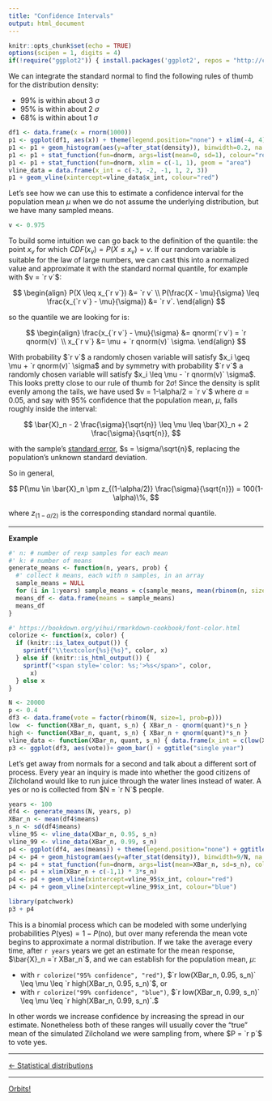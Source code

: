 ```yaml
---
title: "Confidence Intervals"
output: html_document
---
```


```r
knitr::opts_chunk$set(echo = TRUE)
options(scipen = 1, digits = 4)
if(!require("ggplot2")) { install.packages('ggplot2', repos = "http://cran.us.r-project.org"); library("ggplot2") }
```

We can integrate the standard normal to find the following rules of thumb for the distribution density:

- 99% is within about 3 $\sigma$
- 95% is within about 2 $\sigma$
- 68% is within about 1 $\sigma$

```r
df1 <- data.frame(x = rnorm(1000))
p1 <- ggplot(df1, aes(x)) + theme(legend.position="none") + xlim(-4, 4)
p1 <- p1 + geom_histogram(aes(y=after_stat(density)), binwidth=0.2, na.rm=TRUE)
p1 <- p1 + stat_function(fun=dnorm, args=list(mean=0, sd=1), colour="red")
p1 <- p1 + stat_function(fun=dnorm, xlim = c(-1, 1), geom = "area")
vline_data = data.frame(x_int = c(-3, -2, -1, 1, 2, 3))
p1 + geom_vline(xintercept=vline_data$x_int, colour="red")
```

Let's see how we can use this to estimate a confidence interval for the population mean $\mu$ when we do not assume the underlying distribution, but we have many sampled means.

```r
v <- 0.975
```

To build some intuition we can go back to the definition of the quantile: the point $x_v$ for which $CDF(x_v) = P(X \leq x_v) = v$. If our random variable is suitable for the law of large numbers, we can cast this into a normalized value and approximate it with the standard normal quantile, for example with $v = `r v`$:

$$
\begin{align}
P(X \leq x_{`r v`}) &= `r v` \\
P(\frac{X - \mu}{\sigma} \leq \frac{x_{`r v`} - \mu}{\sigma}) &= `r v`.
\end{align}
$$

so the quantile we are looking for is:

$$
\begin{align}
\frac{x_{`r v`} - \mu}{\sigma} &= qnorm(`r v`) = `r qnorm(v)` \\
x_{`r v`} &= \mu + `r qnorm(v)` \sigma.
\end{align}
$$

With probability $`r v`$ a randomly chosen variable will satisfy $x_i \geq \mu + `r qnorm(v)` \sigma$ and by symmetry with probability $`r v`$ a randomly chosen variable will satisfy $x_i \leq \mu - `r qnorm(v)` \sigma$. This looks pretty close to our rule of thumb for $2 \sigma$! Since the density is split evenly among the tails, we have used $v = 1-\alpha/2 = `r v`$ where $\alpha = 0.05$, and say with $95\%$ confidence that the population mean, $\mu$, falls roughly inside the interval:

$$
\bar{X}_n - 2 \frac{\sigma}{\sqrt{n}} \leq \mu \leq \bar{X}_n + 2 \frac{\sigma}{\sqrt{n}},
$$

with the sample's [standard error](https://en.wikipedia.org/wiki/Standard_error), $s = \sigma/\sqrt{n}$, replacing the population's unknown standard deviation.

So in general,

$$
P(\mu \in \bar{X}_n \pm z_{(1-\alpha/2)} \frac{\sigma}{\sqrt{n}}) = 100(1-\alpha)\%,
$$

where $z_{(1-\alpha/2)}$ is the corresponding standard normal quantile.

***

**Example**

```r
#' n: # number of rexp samples for each mean
#' k: # number of means
generate_means <- function(n, years, prob) {
  #' collect k means, each with n samples, in an array
  sample_means = NULL
  for (i in 1:years) sample_means = c(sample_means, mean(rbinom(n, size=1, prob=prob)))
  means_df <- data.frame(means = sample_means)
  means_df
}
```

```r
#' https://bookdown.org/yihui/rmarkdown-cookbook/font-color.html
colorize <- function(x, color) {
  if (knitr::is_latex_output()) {
    sprintf("\\textcolor{%s}{%s}", color, x)
  } else if (knitr::is_html_output()) {
    sprintf("<span style='color: %s;'>%s</span>", color,
      x)
  } else x
}
```

```r
N <- 20000
p <- 0.4
df3 <- data.frame(vote = factor(rbinom(N, size=1, prob=p)))
low  <- function(XBar_n, quant, s_n) { XBar_n - qnorm(quant)*s_n }
high <- function(XBar_n, quant, s_n) { XBar_n + qnorm(quant)*s_n }
vline_data <- function(XBar_n, quant, s_n) { data.frame(x_int = c(low(XBar_n, quant, s_n), XBar_n, high(XBar_n, quant, s_n))) }
p3 <- ggplot(df3, aes(vote))+ geom_bar() + ggtitle("single year")
```

Let's get away from normals for a second and talk about a different sort of process. Every year an inquiry is made into whether the good citizens of Zilcholand would like to run juice through the water lines instead of water. A yes or no is collected from $N = `r N`$ people.

```r
years <- 100
df4 <- generate_means(N, years, p)
XBar_n <- mean(df4$means)
s_n <- sd(df4$means)
vline_95 <- vline_data(XBar_n, 0.95, s_n)
vline_99 <- vline_data(XBar_n, 0.99, s_n)
p4 <- ggplot(df4, aes(means)) + theme(legend.position="none") + ggtitle(paste("histogram, means for", as.character(years), "years"))
p4 <- p4 + geom_histogram(aes(y=after_stat(density)), binwidth=9/N, na.rm=TRUE)
p4 <- p4 + stat_function(fun=dnorm, args=list(mean=XBar_n, sd=s_n), colour="red")
p4 <- p4 + xlim(XBar_n + c(-1,1) * 3*s_n)
p4 <- p4 + geom_vline(xintercept=vline_95$x_int, colour="red")
p4 <- p4 + geom_vline(xintercept=vline_99$x_int, colour="blue")
```

```r
library(patchwork)
p3 + p4
```

This is a binomial process which can be modeled with some underlying probabilities $P(\text{yes}) = 1 - P(\text{no})$, but over many referenda the mean vote begins to approximate a normal distribution. If we take the average every time, after `r years` years we get an estimate for the mean response, $\bar{X}_n =`r XBar_n`$, and we can establish for the population mean, $\mu$:

- with `r colorize("95% confidence", "red")`, $`r low(XBar_n, 0.95, s_n)` \leq \mu \leq `r high(XBar_n, 0.95, s_n)`$, or
- with `r colorize("99% confidence", "blue")`, $`r low(XBar_n, 0.99, s_n)` \leq \mu \leq `r high(XBar_n, 0.99, s_n)`.$

In other words we increase confidence by increasing the spread in our estimate. Nonetheless both of these ranges will usually cover the "true" mean of the simulated Zilcholand we were sampling from, where $P = `r p`$ to vote yes.

***

[<- Statistical distributions](./stat_dist.html)

***

[Orbits!](../index.html)
